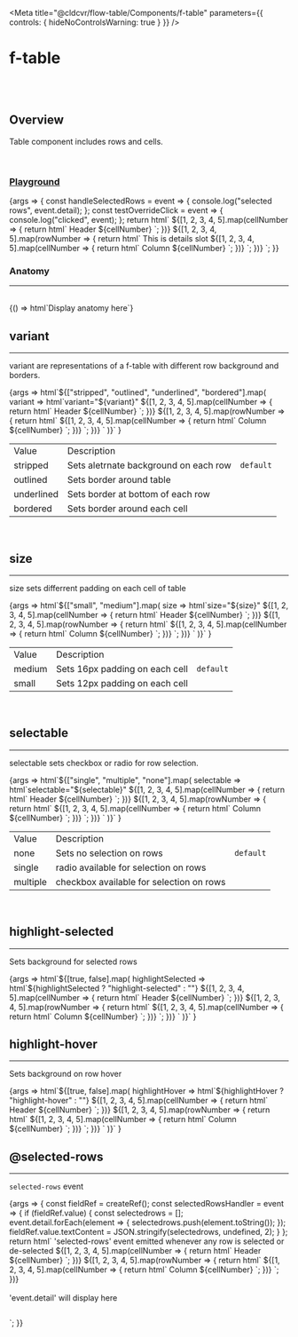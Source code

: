 
<Meta
	title="@cldcvr/flow-table/Components/f-table"
	parameters={{
		controls: { hideNoControlsWarning: true }
	}}
/>

# f-table

<br />
<br />

## Overview

<f-divider></f-divider>

Table component includes rows and cells.

<br />

### [Playground](/story/components-f-table--playground)

<Canvas>
	<Story
		name="Playground"
		argTypes={{
			variant: {
				control: "select",
				options: ["stripped", "outlined", "underlined", "bordered"]
			},
			size: {
				control: "select",
				options: ["medium", "small"]
			},
			selectable: {
				control: "select",
				options: ["single", "multiple", "none"]
			},
			["highlight-selected"]: {
				control: { type: "boolean" }
			},
			["highlight-hover"]: {
				control: { type: "boolean" }
			}
		}}
		args={{
			variant: "stripped",
			size: "medium",
			selectable: "none",
			["highlight-selected"]: true,
			["highlight-hover"]: true
		}}
	>
		{args => {
			const handleSelectedRows = event => {
				console.log("selected rows", event.detail);
			};
			const testOverrideClick = event => {
				console.log("clicked", event);
			};
			return html`
				<f-table
					.highlightSelected=${args["highlight-selected"]}
					.highlightHover=${args["highlight-hover"]}
					.selectable=${args.selectable}
					.variant=${args.variant}
					.size=${args.size}
					@selected-rows=${handleSelectedRows}
				>
					<f-trow slot="header">
						${[1, 2, 3, 4, 5].map(cellNumber => {
							return html`<f-tcell @click=${testOverrideClick}> Header ${cellNumber} </f-tcell>`;
						})}
					</f-trow>
					${[1, 2, 3, 4, 5].map(rowNumber => {
						return html`<f-trow>
							<f-div padding="large" slot="details">
								<f-text variant="heading" size="x-large">This is details slot</f-text>
							</f-div>
							${[1, 2, 3, 4, 5].map(cellNumber => {
								return html`<f-tcell>
									<f-text> Column ${cellNumber} </f-text>
								</f-tcell>`;
							})}
						</f-trow>`;
					})}
				</f-table>
			`;
		}}
	</Story>
</Canvas>

<br />

### Anatomy

<hr />

<br />

<Story name="Anatomy">
	{() => html`<f-div align="middle-center" padding="large">Display anatomy here</f-div>`}
</Story>

<br />

## variant

<hr />

variant are representations of a f-table with different row background and borders.

<Canvas>
	<Story name="variant">
		{args =>
			html`<f-div direction="column" state="subtle" padding="small" gap="large"
				>${["stripped", "outlined", "underlined", "bordered"].map(
					variant => html`<f-text>variant="${variant}"</f-text
						><f-table .variant=${variant}>
							<f-trow slot="header">
								${[1, 2, 3, 4, 5].map(cellNumber => {
									return html`<f-tcell> Header ${cellNumber} </f-tcell>`;
								})}
							</f-trow>
							${[1, 2, 3, 4, 5].map(rowNumber => {
								return html`<f-trow>
									${[1, 2, 3, 4, 5].map(cellNumber => {
										return html`<f-tcell>
											<f-text> Column ${cellNumber} </f-text>
										</f-tcell>`;
									})}
								</f-trow>`;
							})} </f-table
						><f-divider></f-divider>`
				)}</f-div
			>`
		}
	</Story>
</Canvas>

<table class="custom-table">
	<tbody>
		<tr>
			<td>Value</td>
			<td>Description</td>
			<td></td>
		</tr>
		<tr>
			<td>stripped</td>
			<td>Sets aletrnate background on each row</td>
			<td>
				<code>default</code>
			</td>
		</tr>
		<tr>
			<td>outlined</td>
			<td>Sets border around table</td>
			<td></td>
		</tr>
		<tr>
			<td>underlined</td>
			<td>Sets border at bottom of each row</td>
			<td></td>
		</tr>
		<tr>
			<td>bordered</td>
			<td>Sets border around each cell</td>
			<td></td>
		</tr>
	</tbody>
</table>

<br />

## size

<hr />

size sets differrent padding on each cell of table

<Canvas>
	<Story name="size">
		{args =>
			html`<f-div direction="column" state="subtle" padding="small" gap="large"
				>${["small", "medium"].map(
					size => html`<f-text>size="${size}"</f-text
						><f-table .size=${size}>
							<f-trow slot="header">
								${[1, 2, 3, 4, 5].map(cellNumber => {
									return html`<f-tcell> Header ${cellNumber} </f-tcell>`;
								})}
							</f-trow>
							${[1, 2, 3, 4, 5].map(rowNumber => {
								return html`<f-trow>
									${[1, 2, 3, 4, 5].map(cellNumber => {
										return html`<f-tcell>
											<f-text> Column ${cellNumber} </f-text>
										</f-tcell>`;
									})}
								</f-trow>`;
							})} </f-table
						><f-divider></f-divider>`
				)}</f-div
			>`
		}
	</Story>
</Canvas>

<table class="custom-table">
	<tbody>
		<tr>
			<td>Value</td>
			<td>Description</td>
			<td></td>
		</tr>
		<tr>
			<td>medium</td>
			<td>Sets 16px padding on each cell</td>
			<td>
				<code>default</code>
			</td>
		</tr>
		<tr>
			<td>small</td>
			<td>Sets 12px padding on each cell</td>
			<td></td>
		</tr>
	</tbody>
</table>

<br />

## selectable

<hr />

selectable sets checkbox or radio for row selection.

<Canvas>
	<Story name="selectable">
		{args =>
			html`<f-div direction="column" state="subtle" padding="small" gap="large"
				>${["single", "multiple", "none"].map(
					selectable => html`<f-text>selectable="${selectable}"</f-text
						><f-table .selectable=${selectable}>
							<f-trow slot="header">
								${[1, 2, 3, 4, 5].map(cellNumber => {
									return html`<f-tcell> Header ${cellNumber} </f-tcell>`;
								})}
							</f-trow>
							${[1, 2, 3, 4, 5].map(rowNumber => {
								return html`<f-trow>
									${[1, 2, 3, 4, 5].map(cellNumber => {
										return html`<f-tcell>
											<f-text> Column ${cellNumber} </f-text>
										</f-tcell>`;
									})}
								</f-trow>`;
							})} </f-table
						><f-divider></f-divider>`
				)}</f-div
			>`
		}
	</Story>
</Canvas>

<table class="custom-table">
	<tbody>
		<tr>
			<td>Value</td>
			<td>Description</td>
			<td></td>
		</tr>
		<tr>
			<td>none</td>
			<td>Sets no selection on rows</td>
			<td>
				<code>default</code>
			</td>
		</tr>
		<tr>
			<td>single</td>
			<td>radio available for selection on rows</td>
			<td></td>
		</tr>
		<tr>
			<td>multiple</td>
			<td>checkbox available for selection on rows</td>
			<td></td>
		</tr>
	</tbody>
</table>

<br />

## highlight-selected

<hr />

Sets background for selected rows

<Canvas>
	<Story name="highlight-selected">
		{args =>
			html`<f-div direction="column" state="subtle" padding="small" gap="large"
				>${[true, false].map(
					highlightSelected => html`<f-text>${highlightSelected ? "highlight-selected" : ""}</f-text
						><f-table .highlightSelected=${highlightSelected} selectable="multiple">
							<f-trow slot="header">
								${[1, 2, 3, 4, 5].map(cellNumber => {
									return html`<f-tcell> Header ${cellNumber} </f-tcell>`;
								})}
							</f-trow>
							${[1, 2, 3, 4, 5].map(rowNumber => {
								return html`<f-trow .selected=${rowNumber === 3}>
									${[1, 2, 3, 4, 5].map(cellNumber => {
										return html`<f-tcell>
											<f-text> Column ${cellNumber} </f-text>
										</f-tcell>`;
									})}
								</f-trow>`;
							})} </f-table
						><f-divider></f-divider>`
				)}</f-div
			>`
		}
	</Story>
</Canvas>

<br />

## highlight-hover

<hr />

Sets background on row hover

<Canvas>
	<Story name="highlight-hover">
		{args =>
			html`<f-div direction="column" state="subtle" padding="small" gap="large"
				>${[true, false].map(
					highlightHover => html`<f-text>${highlightHover ? "highlight-hover" : ""}</f-text
						><f-table .highlightHover=${highlightHover}>
							<f-trow slot="header">
								${[1, 2, 3, 4, 5].map(cellNumber => {
									return html`<f-tcell> Header ${cellNumber} </f-tcell>`;
								})}
							</f-trow>
							${[1, 2, 3, 4, 5].map(rowNumber => {
								return html`<f-trow>
									${[1, 2, 3, 4, 5].map(cellNumber => {
										return html`<f-tcell>
											<f-text> Column ${cellNumber} </f-text>
										</f-tcell>`;
									})}
								</f-trow>`;
							})} </f-table
						><f-divider></f-divider>`
				)}</f-div
			>`
		}
	</Story>
</Canvas>

<br />

## @selected-rows

<hr />

`selected-rows` event

<Canvas>
	<Story name="@selected-rows">
		{args => {
			const fieldRef = createRef();
			const selectedRowsHandler = event => {
				if (fieldRef.value) {
					const selectedrows = [];
					event.detail.forEach(element => {
						selectedrows.push(element.toString());
					});
					fieldRef.value.textContent = JSON.stringify(selectedrows, undefined, 2);
				}
			};
			return html`<f-div direction="column" state="subtle" padding="small" gap="large">
					<f-text>'selected-rows' event emitted whenever any row is selected or de-selected</f-text>
					<f-table
						.highlightHover=${highlightHover}
						selectable="multiple"
						@selected-rows=${selectedRowsHandler}
					>
						<f-trow slot="header">
							${[1, 2, 3, 4, 5].map(cellNumber => {
								return html`<f-tcell> Header ${cellNumber} </f-tcell>`;
							})}
						</f-trow>
						${[1, 2, 3, 4, 5].map(rowNumber => {
							return html`<f-trow>
								${[1, 2, 3, 4, 5].map(cellNumber => {
									return html`<f-tcell>
										<f-text> Column ${cellNumber} </f-text>
									</f-tcell>`;
								})}
							</f-trow>`;
						})}
					</f-table>
					<f-divider></f-divider>
				</f-div>
				<br />
				<f-divider></f-divider>
				<br />
				<f-text state="secondary">'event.detail' will display here</f-text>
				<pre ${ref(fieldRef)}></pre>`;
		}}
	</Story>
</Canvas>

<br />
